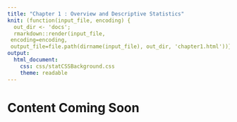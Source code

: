 ```yaml
---
title: "Chapter 1 : Overview and Descriptive Statistics"
knit: (function(input_file, encoding) {
  out_dir <- 'docs';
  rmarkdown::render(input_file,
 encoding=encoding,
 output_file=file.path(dirname(input_file), out_dir, 'chapter1.html'))})
output: 
  html_document:
    css: css/statCSSBackground.css
    theme: readable
---
```


# Content Coming Soon